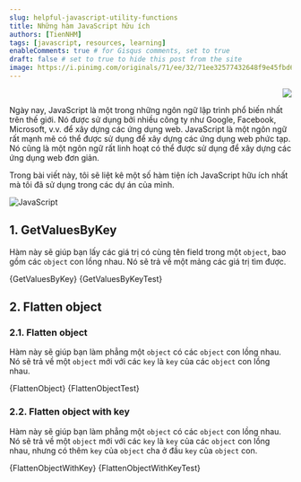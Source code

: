 ```yaml
---
slug: helpful-javascript-utility-functions
title: Những hàm JavaScript hữu ích
authors: [TienNHM]
tags: [javascript, resources, learning]
enableComments: true # for Gisqus comments, set to true
draft: false # set to true to hide this post from the site
image: https://i.pinimg.com/originals/71/ee/32/71ee32577432648f9e45fbd63b2cf261.jpg
---
```



<p align="right">
    <img src="https://api.visitorbadge.io/api/visitors?path=https%3A%2F%2Fitute.github.io%2Fblog%2Fhelpful-javascript-utility-functions&label=⚪Views&labelColor=%2337d67a&countColor=%23555555&style=flat&labelStyle=upper" loading='lazy' decoding='async'/>
</p>

Ngày nay, JavaScript là một trong những ngôn ngữ lập trình phổ biến nhất trên thế giới. Nó được sử dụng bởi nhiều công ty như Google, Facebook, Microsoft, v.v. để xây dựng các ứng dụng web. JavaScript là một ngôn ngữ rất mạnh mẽ có thể được sử dụng để xây dựng các ứng dụng web phức tạp. Nó cũng là một ngôn ngữ rất linh hoạt có thể được sử dụng để xây dựng các ứng dụng web đơn giản.

Trong bài viết này, tôi sẽ liệt kê một số hàm tiện ích JavaScript hữu ích nhất mà tôi đã sử dụng trong các dự án của mình.

<!-- truncate -->

![JavaScript](https://i.pinimg.com/originals/71/ee/32/71ee32577432648f9e45fbd63b2cf261.jpg)

## 1. GetValuesByKey

Hàm này sẽ giúp bạn lấy các giá trị có cùng tên field trong một `object`, bao gồm các `object` con lồng nhau. Nó sẽ trả về một mảng các giá trị tìm được.

<Tabs defaultValue="source" className="unique-tabs">
  <TabItem value="source" label="Source code 📃">
    <CodeBlock language="js" showLineNumbers title="GetValuesByKey.js">
        {GetValuesByKey}
    </CodeBlock>
  </TabItem>
  <TabItem value="try" label="Chạy thử 🧑‍💻">
    <CodeBlock language="js" showLineNumbers live noInline>
        {GetValuesByKeyTest}
    </CodeBlock>
  </TabItem>
</Tabs>

## 2. Flatten object

### 2.1. Flatten object
Hàm này sẽ giúp bạn làm phẳng một `object` có các `object` con lồng nhau. Nó sẽ trả về một `object` mới với các `key` là `key` của các `object` con lồng nhau.

<Tabs defaultValue="source" className="unique-tabs">
  <TabItem value="source" label="Source code 📃">
    <CodeBlock language="js" showLineNumbers title="FlattenObject.js">
        {FlattenObject}
    </CodeBlock>
  </TabItem>
  <TabItem value="try" label="Chạy thử 🧑‍💻">
    <CodeBlock language="js" showLineNumbers live noInline>
        {FlattenObjectTest}
    </CodeBlock>
  </TabItem>
</Tabs>

### 2.2. Flatten object with key

Hàm này sẽ giúp bạn làm phẳng một `object` có các `object` con lồng nhau. Nó sẽ trả về một `object` mới với các `key` là `key` của các `object` con lồng nhau, nhưng có thêm `key` của `object` cha ở đầu `key` của `object` con.

<Tabs defaultValue="source" className="unique-tabs">
  <TabItem value="source" label="Source code 📃">
    <CodeBlock language="js" showLineNumbers title="FlattenObjectWithKey.js">
        {FlattenObjectWithKey}
    </CodeBlock>
  </TabItem>
  <TabItem value="try" label="Chạy thử 🧑‍💻">
    <CodeBlock language="js" showLineNumbers live noInline>
        {FlattenObjectWithKeyTest}
    </CodeBlock>
  </TabItem>
</Tabs>